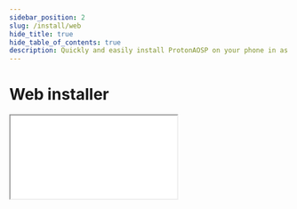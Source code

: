 ```yaml
---
sidebar_position: 2
slug: /install/web
hide_title: true
hide_table_of_contents: true
description: Quickly and easily install ProtonAOSP on your phone in as little as 4 minutes.
---
```



# Web installer

<iframe
  className={clsx('shadow--lw', styles.installerFrame)}
  src="/install/_web"
  title="ProtonAOSP web installer"
  allow="usb 'self' https://protonaosp.kdrag0n.dev"
  scrolling="no" />

